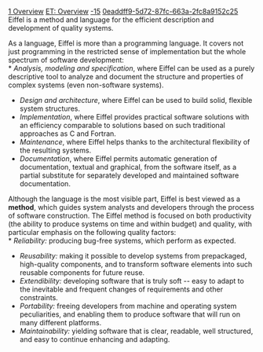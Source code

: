 [[Property:title|1 Overview]]
[[Property:link_title|ET: Overview]]
[[Property:weight|-15]]
[[Property:uuid|0eaddff9-5d72-87fc-663a-2fc8a9152c25]]
Eiffel is a method and language for the efficient description and development of quality systems. 

As a language, Eiffel is more than a programming language. It covers not just programming in the restricted sense of implementation but the whole spectrum of software development: <br/>
*  ''Analysis, modeling and specification'', where Eiffel can be used as a purely descriptive tool to analyze and document the structure and properties of complex systems (even non-software systems). 
*  ''Design and architecture'', where Eiffel can be used to build solid, flexible system structures. 
*  ''Implementation'', where Eiffel provides practical software solutions with an efficiency comparable to solutions based on such traditional approaches as C and Fortran. 
*  ''Maintenance'', where Eiffel helps thanks to the architectural flexibility of the resulting systems. 
*  ''Documentation'', where Eiffel permits automatic generation of documentation, textual and graphical, from the software itself, as a partial substitute for separately developed and maintained software documentation. 


Although the language is the most visible part, Eiffel is best viewed as a '''method''', which guides system analysts and developers through the process of software construction. The Eiffel method is focused on both productivity (the ability to produce systems on time and within budget) and quality, with particular emphasis on the following quality factors: <br/>
*  ''Reliability:'' producing bug-free systems, which perform as expected. 
*  ''Reusability:'' making it possible to develop systems from prepackaged, high-quality components, and to transform software elements into such reusable components for future reuse. 
*  ''Extendibility:'' developing software that is truly soft -- easy to adapt to the inevitable and frequent changes of requirements and other constraints. 
*  ''Portability:'' freeing developers from machine and operating system peculiarities, and enabling them to produce software that will run on many different platforms. 
*  ''Maintainability:'' yielding software that is clear, readable, well structured, and easy to continue enhancing and adapting. 





